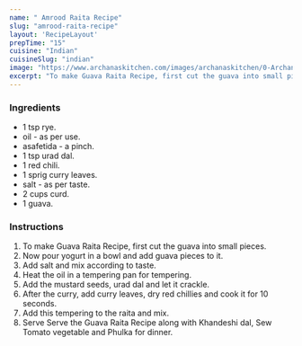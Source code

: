 ---
name: " Amrood Raita Recipe"
slug: "amrood-raita-recipe"
layout: 'RecipeLayout'
prepTime: "15"
cuisine: "Indian"
cuisineSlug: "indian"
image: "https://www.archanaskitchen.com/images/archanaskitchen/0-Archanas-Kitchen-Recipes/2018/May-17/Amrud_Raita_Recipe_Guava_Raita-1.jpg"
excerpt: "To make Guava Raita Recipe, first cut the guava into small pieces"
---

### Ingredients

-  1 tsp rye.
-  oil - as per use.
-  asafetida - a pinch.
-  1 tsp urad dal.
-  1 red chili.
-  1 sprig curry leaves.
-  salt - as per taste.
-  2 cups curd.
- 1 guava.

### Instructions

1. To make Guava Raita Recipe, first cut the guava into small pieces.
1. Now pour yogurt in a bowl and add guava pieces to it.
1. Add salt and mix according to taste.
1. Heat the oil in a tempering pan for tempering.
1. Add the mustard seeds, urad dal and let it crackle.
1. After the curry, add curry leaves, dry red chillies and cook it for 10 seconds.
1. Add this tempering to the raita and mix.
1. Serve Serve the Guava Raita Recipe along with Khandeshi dal, Sew Tomato vegetable and Phulka for dinner.
